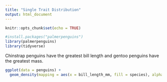 ```yaml
---
title: "Single Trait Distribution"
output: html_document
---
```


```r
knitr::opts_chunk$set(echo = TRUE)
```

```r
#install.packages("palmerpenguins")
library(palmerpenguins)
library(tidyverse)
```

Chinstrap penguins have the greatest bill length and gentoo penguins have the greatest mass.

```r
ggplot(data = penguins) +
  geom_density(mapping = aes(x = bill_length_mm, fill = species), alpha = 0.5)
```